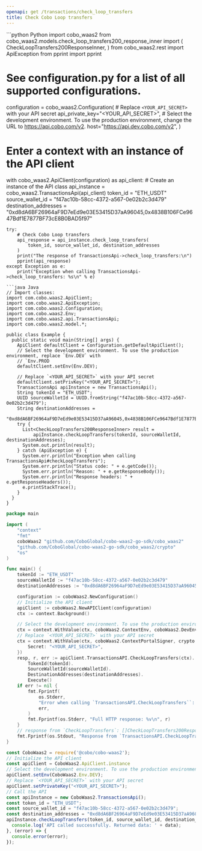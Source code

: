 ```yaml
---
openapi: get /transactions/check_loop_transfers
title: Check Cobo Loop transfers
---
```


<RequestExample>
```python Python
import cobo_waas2
from cobo_waas2.models.check_loop_transfers200_response_inner import (
    CheckLoopTransfers200ResponseInner,
)
from cobo_waas2.rest import ApiException
from pprint import pprint

# See configuration.py for a list of all supported configurations.
configuration = cobo_waas2.Configuration(
    # Replace `<YOUR_API_SECRET>` with your API secret
    api_private_key="<YOUR_API_SECRET>",
    # Select the development environment. To use the production environment, change the URL to https://api.cobo.com/v2.
    host="https://api.dev.cobo.com/v2",
)
# Enter a context with an instance of the API client
with cobo_waas2.ApiClient(configuration) as api_client:
    # Create an instance of the API class
    api_instance = cobo_waas2.TransactionsApi(api_client)
    token_id = "ETH_USDT"
    source_wallet_id = "f47ac10b-58cc-4372-a567-0e02b2c3d479"
    destination_addresses = "0xd8dA6BF26964aF9D7eEd9e03E53415D37aA96045,0x4838B106FCe9647Bdf1E7877BF73cE8B0BAD5f97"

    try:
        # Check Cobo Loop transfers
        api_response = api_instance.check_loop_transfers(
            token_id, source_wallet_id, destination_addresses
        )
        print("The response of TransactionsApi->check_loop_transfers:\n")
        pprint(api_response)
    except Exception as e:
        print("Exception when calling TransactionsApi->check_loop_transfers: %s\n" % e)

```
```java Java
// Import classes:
import com.cobo.waas2.ApiClient;
import com.cobo.waas2.ApiException;
import com.cobo.waas2.Configuration;
import com.cobo.waas2.Env;
import com.cobo.waas2.api.TransactionsApi;
import com.cobo.waas2.model.*;

public class Example {
  public static void main(String[] args) {
    ApiClient defaultClient = Configuration.getDefaultApiClient();
    // Select the development environment. To use the production environment, replace `Env.DEV` with
    // `Env.PROD
    defaultClient.setEnv(Env.DEV);

    // Replace `<YOUR_API_SECRET>` with your API secret
    defaultClient.setPrivKey("<YOUR_API_SECRET>");
    TransactionsApi apiInstance = new TransactionsApi();
    String tokenId = "ETH_USDT";
    UUID sourceWalletId = UUID.fromString("f47ac10b-58cc-4372-a567-0e02b2c3d479");
    String destinationAddresses =
        "0xd8dA6BF26964aF9D7eEd9e03E53415D37aA96045,0x4838B106FCe9647Bdf1E7877BF73cE8B0BAD5f97";
    try {
      List<CheckLoopTransfers200ResponseInner> result =
          apiInstance.checkLoopTransfers(tokenId, sourceWalletId, destinationAddresses);
      System.out.println(result);
    } catch (ApiException e) {
      System.err.println("Exception when calling TransactionsApi#checkLoopTransfers");
      System.err.println("Status code: " + e.getCode());
      System.err.println("Reason: " + e.getResponseBody());
      System.err.println("Response headers: " + e.getResponseHeaders());
      e.printStackTrace();
    }
  }
}

```
```go Go
package main

import (
	"context"
	"fmt"
	coboWaas2 "github.com/CoboGlobal/cobo-waas2-go-sdk/cobo_waas2"
	"github.com/CoboGlobal/cobo-waas2-go-sdk/cobo_waas2/crypto"
	"os"
)

func main() {
	tokenId := "ETH_USDT"
	sourceWalletId := "f47ac10b-58cc-4372-a567-0e02b2c3d479"
	destinationAddresses := "0xd8dA6BF26964aF9D7eEd9e03E53415D37aA96045,0x4838B106FCe9647Bdf1E7877BF73cE8B0BAD5f97"

	configuration := coboWaas2.NewConfiguration()
	// Initialize the API client
	apiClient := coboWaas2.NewAPIClient(configuration)
	ctx := context.Background()

	// Select the development environment. To use the production environment, replace coboWaas2.DevEnv with coboWaas2.ProdEnv
	ctx = context.WithValue(ctx, coboWaas2.ContextEnv, coboWaas2.DevEnv)
	// Replace `<YOUR_API_SECRET>` with your API secret
	ctx = context.WithValue(ctx, coboWaas2.ContextPortalSigner, crypto.Ed25519Signer{
		Secret: "<YOUR_API_SECRET>",
	})
	resp, r, err := apiClient.TransactionsAPI.CheckLoopTransfers(ctx).
		TokenId(tokenId).
		SourceWalletId(sourceWalletId).
		DestinationAddresses(destinationAddresses).
		Execute()
	if err != nil {
		fmt.Fprintf(
			os.Stderr,
			"Error when calling `TransactionsAPI.CheckLoopTransfers``: %v\n",
			err,
		)
		fmt.Fprintf(os.Stderr, "Full HTTP response: %v\n", r)
	}
	// response from `CheckLoopTransfers`: []CheckLoopTransfers200ResponseInner
	fmt.Fprintf(os.Stdout, "Response from `TransactionsAPI.CheckLoopTransfers`: %v\n", resp)
}

```
```javascript JavaScript
const CoboWaas2 = require('@cobo/cobo-waas2');
// Initialize the API client
const apiClient = CoboWaas2.ApiClient.instance
// Select the development environment. To use the production environment, replace `Env.DEV` with `Env.PROD`
apiClient.setEnv(CoboWaas2.Env.DEV);
// Replace `<YOUR_API_SECRET>` with your API secret
apiClient.setPrivateKey("<YOUR_API_SECRET>");
// Call the API
const apiInstance = new CoboWaas2.TransactionsApi();
const token_id = "ETH_USDT";
const source_wallet_id = "f47ac10b-58cc-4372-a567-0e02b2c3d479";
const destination_addresses = "0xd8dA6BF26964aF9D7eEd9e03E53415D37aA96045,0x4838B106FCe9647Bdf1E7877BF73cE8B0BAD5f97";
apiInstance.checkLoopTransfers(token_id, source_wallet_id, destination_addresses).then((data) => {
  console.log('API called successfully. Returned data: ' + data);
}, (error) => {
  console.error(error);
});
```
</RequestExample>